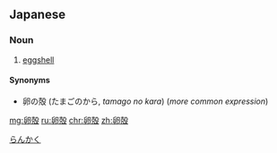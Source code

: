 ==Japanese==
{{ja-kanjitab|らん|かく|yomi=on}}

===Noun===
{{ja-noun|らんかく}}

# [[eggshell]]

====Synonyms====
* 卵の殻 (たまごのから, ''tamago no kara'') (''more common expression'')

[[Category:ja:Eggs|らんかく]]

[[mg:卵殻]]
[[ru:卵殻]]
[[chr:卵殻]]
[[zh:卵殻]]